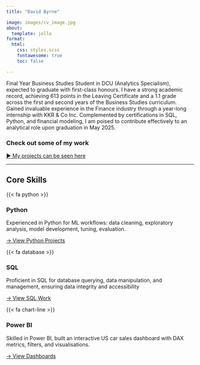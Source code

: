 ```yaml
---
title: "David Byrne"

image: images/cv_image.jpg
about:
  template: jolla
format:
  html:
    css: styles.scss
    fontawesome: true
    toc: false

---
```


<div class="hero">
  <p>Final Year Business Studies Student in DCU (Analytics Specialism), expected to graduate with first-class honours.  I have a strong academic record, achieving 613 points in the Leaving Certificate and a 1.1 grade across the first and second years of the Business Studies curriculum. Gained invaluable experience in the Finance industry through a year-long internship with KKR & Co Inc. Complemented by certifications in SQL, Python, and financial modeling, I am poised to contribute effectively to an analytical role upon graduation in May 2025.</p>
</div>

### Check out some of my work
[► My projects can be seen here](projects.qmd)

<hr class="section-break"/>

## Core Skills

::: skill-grid

::: skill-card

{{< fa python >}}

### Python  
Experienced in Python for ML workflows: data cleaning, exploratory analysis, model development, tuning, evaluation.

[→ View Python Projects](projects/baa1027_adv_python.qmd){.btn .btn-primary}

:::

::: skill-card

{{< fa database >}}

### SQL  
Proficient in SQL for database querying, data manipulation, and management, ensuring data integrity and accessibility

[→ View SQL Work](projects/programming&visualisation.qmd){.btn .btn-primary}

:::

::: skill-card

{{< fa chart-line >}}

### Power BI  
Skilled in Power BI, built an interactive US car sales dashboard with DAX metrics, filters, and visualisations.

[→ View Dashboards](projects/programming&visualisation.qmd){.btn .btn-primary}

:::

:::

